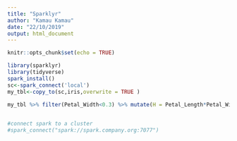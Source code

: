 ```yaml
---
title: "Sparklyr"
author: "Kamau Kamau"
date: "22/10/2019"
output: html_document
---
```


```r
knitr::opts_chunk$set(echo = TRUE)
```


```r
library(sparklyr)
library(tidyverse)
spark_install()
sc<-spark_connect('local')
my_tbl<-copy_to(sc,iris,overwrite = TRUE )

my_tbl %>% filter(Petal_Width<0.3) %>% mutate(H = Petal_Length*Petal_Width) %>% arrange(desc(H)) %>% ggplot(aes(x =H))+geom_histogram()
  
```
```r
#connect spark to a cluster
#spark_connect("spark://spark.company.org:7077")
```


